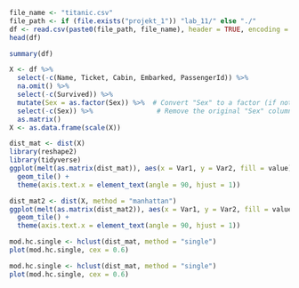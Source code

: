 ```r
file_name <- "titanic.csv"
file_path <- if (file.exists("projekt_1")) "lab_11/" else "./"
df <- read.csv(paste0(file_path, file_name), header = TRUE, encoding = "UTF-8", na.strings = c("", "NA"))
head(df)
```

```r
summary(df)
```

```r
X <- df %>%
  select(-c(Name, Ticket, Cabin, Embarked, PassengerId)) %>%
  na.omit() %>%
  select(-c(Survived)) %>%
  mutate(Sex = as.factor(Sex)) %>%  # Convert "Sex" to a factor (if not already)
  select(-c(Sex)) %>%                # Remove the original "Sex" column
  as.matrix()
X <- as.data.frame(scale(X))
```

```r
dist_mat <- dist(X)
library(reshape2)
library(tidyverse)
ggplot(melt(as.matrix(dist_mat)), aes(x = Var1, y = Var2, fill = value)) +
  geom_tile() +
  theme(axis.text.x = element_text(angle = 90, hjust = 1))
```

```r
dist_mat2 <- dist(X, method = "manhattan")
ggplot(melt(as.matrix(dist_mat2)), aes(x = Var1, y = Var2, fill = value)) +
  geom_tile() +
  theme(axis.text.x = element_text(angle = 90, hjust = 1))
```

```r
mod.hc.single <- hclust(dist_mat, method = "single")
plot(mod.hc.single, cex = 0.6)
```

```r
mod.hc.single <- hclust(dist_mat, method = "single")
plot(mod.hc.single, cex = 0.6)
```